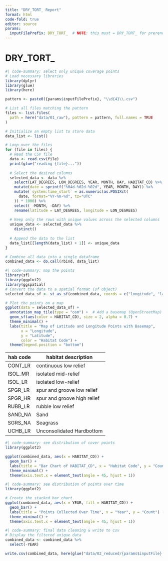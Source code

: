 ```yaml
---
title: "DRY_TORT_ Report"
format: html
code-fold: true
editor: source
params: 
  inputFilePrefix: DRY_TORT_  # NOTE: this must = DRY_TORT_ for prerender to work
---
```


# DRY_TORT_

```r
#| code-summary: select only unique coverage points
# Load necessary libraries
library(dplyr)
library(glue)
library(here)

pattern <- paste0({params$inputFilePrefix}, "\\d{4}\\.csv")

# List all files matching the pattern
files <- list.files(
  path = here("data/01_raw"), pattern = pattern, full.names = TRUE
)

# Initialize an empty list to store data
data_list <- list()

# Loop over the files
for (file in files) {
  # Read the CSV file
  data <- read.csv(file)
  print(glue("reading {file}..."))
  
  # Select the desired columns
  selected_data <- data %>%
    select(LAT_DEGREES, LON_DEGREES, YEAR, MONTH, DAY, HABITAT_CD) %>%
    mutate(date = sprintf("%04d-%02d-%02d", YEAR, MONTH, DAY)) %>%
    mutate(`system:time_start` = as.numeric(as.POSIXct(
      date, format="%Y-%m-%d", tz="UTC"
    )) * 1000) %>%
    select( -MONTH, -DAY) %>%
    rename(latitude = LAT_DEGREES, longitude = LON_DEGREES)
  
  # Keep only the rows with unique values across the selected columns
  unique_data <- selected_data %>%
    distinct()
  
  # Append the data to the list
  data_list[[length(data_list) + 1]] <- unique_data
}

# Combine all data into a single dataframe
combined_data <- do.call(rbind, data_list)

```

```r
#| code-summary: map the points
library(sf)
library(ggplot2)
library(ggspatial)
# Convert the data to a spatial format (sf object)
selected_data_sf <- st_as_sf(combined_data, coords = c("longitude", "latitude"), crs = 4326)

# Plot the points on a map
ggplot(data = selected_data_sf) +
  annotation_map_tile(type = "osm") +  # Add a basemap (OpenStreetMap)
  geom_sf(aes(color = HABITAT_CD), size = 2, alpha = 0.7) +
  theme_minimal() +
  labs(title = "Map of Latitude and Longitude Points with Basemap",
       x = "Longitude",
       y = "Latitude",
       color = "Habitat Code") +
  theme(legend.position = "bottom")
```

hab code | habitat description
---------|-------------------------------
CONT_LR  | continuous low relief
ISOL_MR  | isolated mid-relief
ISOL_LR  | isolated low-relief
SPGR_LR  | spur and groove low relief
SPGR_HR  | spur and groove high relief
RUBB_LR  | rubble low relief
SAND_NA  | Sand
SGRS_NA  | Seagrass
UCHB_LR  | Unconsolidated Hardbottom

```r
#| code-summary: see distribution of cover points
library(ggplot2)

ggplot(combined_data, aes(x = HABITAT_CD)) +
  geom_bar() +
  labs(title = "Bar Chart of HABITAT_CD", x = "Habitat Code", y = "Count") +
  theme_minimal() +
  theme(axis.text.x = element_text(angle = 45, hjust = 1))

```

```r
#| code-summary: see distribution of points over time
library(ggplot2)

# Create the stacked bar chart
ggplot(combined_data, aes(x = YEAR, fill = HABITAT_CD)) +
  geom_bar() +
  labs(title = "Points Collected Over Time", x = "Year", y = "Count") +
  theme_minimal() +
  theme(axis.text.x = element_text(angle = 45, hjust = 1))

```

```r
#| code-summary: final data cleaning & write to csv
# Display the filtered unique data
combined_data <- combined_data %>%
  select(-YEAR)

write.csv(combined_data, here(glue("data/02_reduced/{params$inputFile}.csv")), row.names=FALSE)
```